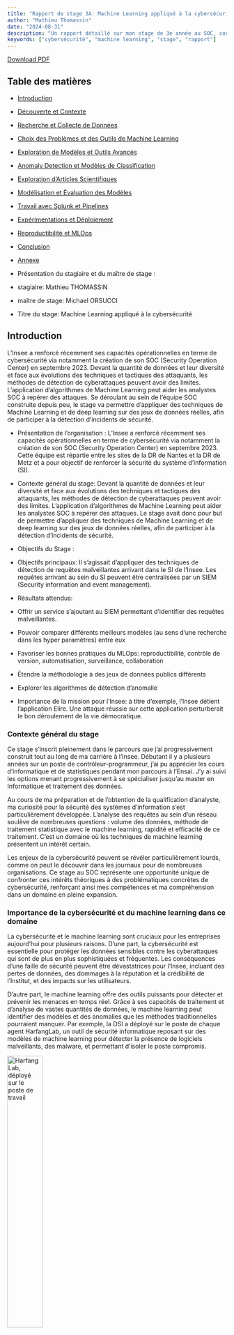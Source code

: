 ```yaml
---
title: "Rapport de stage 3A: Machine Learning appliqué à la cybersécurité"
author: "Mathieu Thomassin"
date: "2024-08-31"
description: "Un rapport détaillé sur mon stage de 3e année au SOC, couvrant divers aspects de la cybersécurité et du machine learning."
keywords: ["cybersécurité", "machine learning", "stage", "rapport"]
---
```


[Download PDF](index.pdf)

## Table des matières

- [Introduction](#introduction)
- [Découverte et Contexte](#découverte-et-contexte)
- [Recherche et Collecte de Données](#recherche-et-collecte-de-données)
- [Choix des Problèmes et des Outils de Machine Learning](#choix-des-problèmes-et-des-outils-de-machine-learning)
- [Exploration de Modèles et Outils Avancés](#exploration-de-modèles-et-outils-avancés)
- [Anomaly Detection et Modèles de Classification](#anomaly-detection-et-modèles-de-classification)
- [Exploration d'Articles Scientifiques](#exploration-darticles-scientifiques)
- [Modélisation et Évaluation des Modèles](#modélisation-et-évaluation-des-modèles)
- [Travail avec Splunk et Pipelines](#travail-avec-splunk-et-pipelines)
- [Expérimentations et Déploiement](#expérimentations-et-déploiement)
- [Reproductibilité et MLOps](#reproductibilité-et-mlops)
- [Conclusion](#conclusion)
- [Annexe](#annexe)

- Présentation du stagiaire et du maître de stage :
- stagiaire: Mathieu THOMASSIN
- maître de stage: Michael ORSUCCI
- Titre du stage: Machine Learning appliqué à la cybersécurité

## Introduction

L’Insee a renforcé récemment ses capacités opérationnelles en terme de cybersécurité via notamment la création de son SOC (Security Operation Center) en septembre 2023. Devant la quantité de données et leur diversité et face aux évolutions des techniques et tactiques des attaquants, les méthodes de détection de cyberattaques peuvent avoir des limites. L’application d’algorithmes de Machine Learning peut aider les analystes SOC à repérer des attaques. Se déroulant au sein de l’équipe SOC construite depuis peu, le stage va permettre d’appliquer des techniques de Machine Learning et de deep learning sur des jeux de données réelles, afin de participer à la détection d’incidents de sécurité.

- Présentation de l'organisation : L'Insee a renforcé récemment ses capacités opérationnelles en terme de cybersécurité via notamment la création de son SOC (Security Operation Center) en septembre 2023. Cette équipe est répartie entre les sites de la DR de Nantes et la DR de Metz et a pour objectif de renforcer la sécurité du système d'information (SI).
- Contexte général du stage: Devant la quantité de données et leur diversité et face aux évolutions des techniques et tactiques des attaquants, les méthodes de détection de cyberattaques peuvent avoir des limites. L'application d'algorithmes de Machine Learning peut aider les analystes SOC à repérer des attaques. Le stage avait donc pour but de permettre d'appliquer des techniques de Machine Learning et de deep learning sur des jeux de données réelles, afin de participer à la détection d'incidents de sécurité.
- Objectifs du Stage :
- Objectifs principaux: Il s'agissait d'appliquer des techniques de détection de requêtes malveillantes arrivant dans le SI de l'Insee. Les requêtes arrivant au sein du SI peuvent être centralisées par un SIEM (Security information and event management).
- Résultats attendus:
* Offrir un service s'ajoutant au SIEM permettant d'identifier des requêtes malveillantes.
* Pouvoir comparer différents meilleurs modèles (au sens d'une recherche dans les hyper paramètres) entre eux
* Favoriser les bonnes pratiques du MLOps: reproductibilité, contrôle de version, automatisation, surveillance, collaboration
* Étendre la méthodologie à des jeux de données publics différents
* Explorer les algorithmes de détection d'anomalie

- Importance de la mission pour l'Insee: à titre d'exemple, l'Insee détient l'application Elire. Une attaque réussie sur cette application perturberait le bon déroulement de la vie démocratique. 


### Contexte général du stage

<!-- - Pourquoi ce stage est-il pertinent dans votre parcours académique et professionnel ? -->

Ce stage s'inscrit pleinement dans le parcours que j'ai progressivement construit tout au long de ma carrière à l'Insee. Débutant il y a plusieurs années sur un poste de contrôleur-programmeur, j'ai pu apprécier les cours d'informatique et de statistiques pendant mon parcours à l'Ensai. J'y ai suivi les options menant progressivement à se spécialiser jusqu'au master en Informatique et traitement des données. 

Au cours de ma préparation et de l'obtention de la qualification d'analyste, ma curiosité pour la sécurité des systèmes d'information s'est particulièrement développée. L'analyse des requêtes au sein d'un réseau soulève de nombreuses questions : volume des données, méthode de traitement statistique avec le machine learning, rapidité et efficacité de ce traitement. C'est un domaine où les techniques de machine learning présentent un intérêt certain.

Les enjeux de la cybersécurité peuvent se révéler particulièrement lourds, comme on peut le découvrir dans les journaux pour de nombreuses organisations. Ce stage au SOC représente une opportunité unique de confronter ces intérêts théoriques à des problématiques concrètes de cybersécurité, renforçant ainsi mes compétences et ma compréhension dans un domaine en pleine expansion.


### Importance de la cybersécurité et du machine learning dans ce domaine

<!-- - Pourquoi la cybersécurité et le machine learning sont-ils cruciaux pour les entreprises aujourd'hui ? -->
La cybersécurité et le machine learning sont cruciaux pour les entreprises aujourd'hui pour plusieurs raisons. D'une part, la cybersécurité est essentielle pour protéger les données sensibles contre les cyberattaques qui sont de plus en plus sophistiquées et fréquentes. Les conséquences d'une faille de sécurité peuvent être dévastatrices pour l'Insee, incluant des pertes de données, des dommages à la réputation et la crédibilité de l'Institut, et des impacts sur les utilisateurs.



D'autre part, le machine learning offre des outils puissants pour détecter et prévenir les menaces en temps réel. Grâce à ses capacités de traitement et d'analyse de vastes quantités de données, le machine learning peut identifier des modèles et des anomalies que les méthodes traditionnelles pourraient manquer. Par exemple, la DSI a déployé sur le poste de chaque agent HarfangLab, un outil de sécurité informatique reposant sur des modèles de machine learning pour détecter la présence de logiciels malveillants, des malware, et permettant d'isoler le poste compromis.

[![HarfangLab, déployé sur le poste de travail](figures/HarfangLab.png "HarfangLab"){width=40%}](https://harfanglab.io/)

Le machine learning permettrait également de réduire le travail des analystes du SOC en classifiant automatiquement les requêtes comme bégnines ou malveillante.


### Objectifs du stage

- Pourquoi avez-vous défini ces objectifs spécifiques ?

En débutant ce stage, j'avais pour but de pouvoir réaliser des objectifs à la fois académiques, en lien avec mes intérêts développés lors de la scolarité, ainsi que des objectifs professionnels, me permettant de m'insérer au mieux dans la structure de l'Insee pour débuter ma carrière d'attaché.


1. **Alignement avec mes objectifs de carrière** : Ce stage présentait une opportunité unique de développer des compétences à la fois en statistique et en informatique. De plus, au lieu de se dérouler dans un service de développement, il a eu lieu dans un service de production, ce qui m'a permis de découvrir une autre perspective de l'informatique par rapport à l'informatique de type "data science" pratiquée à l'Ensai. En renforçant mes compétences en machine learning et en informatique, j'ai donc pu acquérir de l'expérience pour de futurs rôles au sein de l'Insee.

2. **Développement de compétences spécifiques** : Pour réaliser la tâche principale de ce stage, j'avais besoin de maîtriser des techniques de machine learning et de deep learning appliquées à la cybersécurité, ainsi que de les inscrire dans une approche de type DevOps ou MLOps. Il m'a donc fallu utiliser des outils comme Scikit-learn, MLflow, des techniques de deep learning, et utiliser le cluster Kubernetes pour entraîner et déployer un modèle avec une API.

3. **Application pratique des connaissances théoriques** :

4. **Contribution à l'organisation d'accueil** : 

5. **Exploration des défis et opportunités** : 



## 1. Découverte et Contexte

### Premiers pas dans le stage : Enthousiasme et incertitude

- Pourquoi avez-vous ressenti ces sentiments au début ?

### Introduction à la cybersécurité : Définition et importance

- Pourquoi est-il important de comprendre les bases de la cybersécurité dès le début ?

### Présentation de l'équipe SOC et du système d'information (SI)

- Pourquoi la compréhension de l'équipe et du SI est-elle cruciale pour votre stage ?

### Compréhension du SIEM et des logs

- Pourquoi le SIEM et les logs sont-ils essentiels dans le contexte de la cybersécurité ?

## 2. Recherche et Collecte de Données

### Attente de Splunk et recherche de datasets pertinents

- Pourquoi avez-vous choisi d'utiliser Splunk et quels critères ont guidé la recherche des datasets ?

  - Types de données : Réseau, logs, HTTP
    - Pourquoi ces types de données spécifiques sont-ils importants ?

  - Sélection et préparation des datasets
    - Pourquoi cette étape est-elle critique pour la suite du projet ?

### Présentation des premières données obtenues

- Pourquoi ces données sont-elles pertinentes pour votre projet ?

## 3. Choix des Problèmes et des Outils de Machine Learning

### Définition des problèmes de machine learning en cybersécurité

- Pourquoi est-il crucial de bien définir les problèmes avant de choisir les outils ?

### Introduction à Scikit-learn et choix des modèles

- Pourquoi avez-vous choisi Scikit-learn et ces modèles spécifiques ?

### Formation à l'interprétabilité des modèles

- Pourquoi l'interprétabilité est-elle importante dans le contexte de la cybersécurité ?

## 4. Exploration de Modèles et Outils Avancés

### Essais avec XGBoost pour la classification des malwares

- Pourquoi avez-vous choisi XGBoost pour ce problème ?

### Découverte de MLflow et utilisation de l'API

- Pourquoi MLflow est-il utile pour votre projet ?

### Introduction au deep learning avec le livre "Deep Learning from Scratch" (DLFS)

- Pourquoi ce livre et le deep learning sont-ils pertinents pour vos objectifs ?

### Exploration des design patterns en deep learning

- Pourquoi est-il important de comprendre ces design patterns ?

## 5. Anomaly Detection et Modèles de Classification

### Détour par la détection d'anomalies : Difficultés et recentrage

- Pourquoi avez-vous rencontré ces difficultés et comment avez-vous réajusté votre approche ?

### Analyses simples avec KNN et clustering

- Pourquoi avez-vous choisi ces méthodes pour l'analyse initiale ?

### Analyse des données HTTP et détection des attaques (ex. DDOS)

- Pourquoi ces types d'attaques sont-ils une priorité dans votre analyse ?

### Focalisation sur l'analyse des URL et compréhension des attaques

- Pourquoi l'analyse des URL est-elle cruciale dans la détection des attaques ?

## 6. Exploration d'Articles Scientifiques

### Lecture et analyse de l'article "Machine Learning for Cybersecurity Applications" de la West Virginia University (WVU)

- Pourquoi cet article est-il pertinent pour votre travail ?

### Étude de "A Comprehensive Review of Anomaly Detection in Web Logs" du Hasso Plattner Institute (HPI)

- Pourquoi cet article est-il pertinent pour votre travail ?

### Analyse de l'article "CRISIS2020_EasyChair_PID_011"

- Pourquoi cet article est-il pertinent pour votre travail ?

### Exploration de "Conf_SIN2022__SWAF" pour le développement d'un pare-feu applicatif basé sur du machine learning

- Pourquoi cet article est-il pertinent pour votre travail ?

## 7. Modélisation et Évaluation des Modèles

### Modélisation des URL : KNN, SVM, regression logistique, CNN

- Pourquoi avez-vous choisi ces modèles spécifiques pour la modélisation des URL ?

### Utilisation de ChatGPT et des GPU pour accélérer le développement

- Pourquoi ces outils ont-ils été utilisés pour accélérer le développement ?

### Organisation des priorités et gestion des expérimentations

- Pourquoi cette organisation est-elle importante pour la réussite de votre projet ?

## 8. Travail avec Splunk et Pipelines

### Traitement des données Splunk en préproduction

- Pourquoi le traitement des données en préproduction est-il nécessaire ?

### Tokenization des URL et limitations

- Pourquoi avez-vous utilisé cette méthode de tokenization et quelles en sont les limites ?

### Développement de pipelines et utilisation de GridsearchCV

- Pourquoi ces techniques sont-elles cruciales pour optimiser les modèles ?

### Évaluation des performances des modèles

- Pourquoi une évaluation rigoureuse des performances est-elle essentielle ?

## 9. Expérimentations et Déploiement

### Utilisation de MLFlow pour la gestion des expérimentations

- Pourquoi MLFlow est-il un choix stratégique pour gérer les expérimentations ?

### Apprentissage à requêter et déployer un modèle via une API

- Pourquoi cette compétence est-elle importante dans le cadre de votre stage ?

### Déploiement sur un cluster Kubernetes et gestion du preprocessing

- Pourquoi Kubernetes et le preprocessing sont-ils importants pour le déploiement ?

### Introduction à Metaflow (Netflix) et tests préliminaires

- Pourquoi avez-vous exploré Metaflow et quels avantages cela apporte-t-il ?

## 10. Reproductibilité et MLOps

### Importance de la reproductibilité et utilisation des cours de l'ENSAE

- Pourquoi la reproductibilité est-elle critique dans le domaine du machine learning ?

### Réalisation d'un projet MLOps :

- Pourquoi ces aspects spécifiques du MLOps sont-ils importants ?

### Exploration de Spark pour le calcul et le streaming

- Pourquoi Spark est-il un outil pertinent pour vos objectifs ?

## Conclusion

### Bilan du stage et accomplissements

- Pourquoi ces réalisations sont-elles significatives ?

### Perspectives futures : Améliorations et extensions possibles

- Pourquoi ces améliorations sont-elles envisagées ?

### Remerciements et réflexions personnelles

- Pourquoi ces personnes/expériences sont-elles importantes pour vous ?

## Annexe

### Ressources supplémentaires : Notebooks, articles, tutoriels, dépôts Github

- Pourquoi ces ressources sont-elles utiles ?

#### Gantt
![Gant](figures/gantt.png)

### Détails techniques des implémentations et configurations

- Pourquoi ces détails techniques sont-ils importants pour la compréhension de votre travail ?

### Bibliographie et références

- Pourquoi ces références ont-elles été utilisées ?
